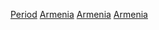 [[Category:亞美尼亞歷史|Period]]
[[Category:各國各時期歷史|Armenia]]
[[Category:依時期劃分的中東歷史|Armenia]]
[[Category:依時期劃分的歐洲歷史|Armenia]]